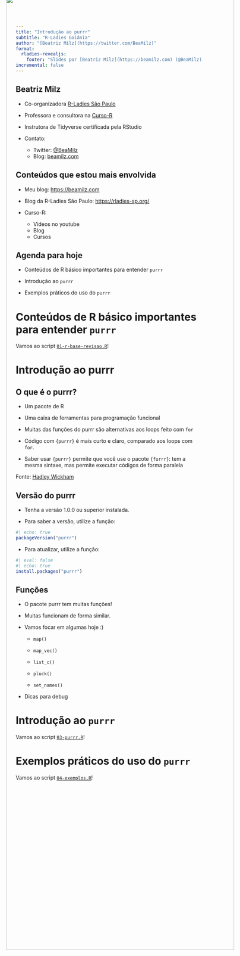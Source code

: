 ```yaml
---
title: "Introdução ao purrr"
subtitle: "R-Ladies Goiânia"
author: "[Beatriz Milz](https://twitter.com/BeaMilz)"
format: 
  rladies-revealjs:
    footer: "Slides por [Beatriz Milz](https://beamilz.com) (@BeaMilz), feito com [Quarto](https://quarto.org/docs/presentations/revealjs/index.html) e [Quarto R-Ladies Theme](https://github.com/beatrizmilz/quarto-rladies-theme#quarto-r-ladies-theme)."
incremental: false
---
```


## Beatriz Milz {.center .aboutmeslide}

-   Co-organizadora [R-Ladies São Paulo](https://rladies-sp.org)

-   Professora e consultora na [Curso-R](https://curso-r.com/)

-   Instrutora de Tidyverse certificada pela RStudio

-   Contato:

    -   Twitter: [\@BeaMilz](https://twitter.com/BeaMilz)
    -   Blog: [beamilz.com](https://beamilz.com)

<img src="img/octocat-1656339210373.png" style="right: -10px;height: 80%;top: -10px;position: absolute;"/>

## Conteúdos que estou mais envolvida

-   Meu blog: <https://beamilz.com>

-   Blog da R-Ladies São Paulo: <https://rladies-sp.org/>

-   Curso-R:

    -   Vídeos no youtube
    -   Blog
    -   Cursos

## Agenda para hoje

-   Conteúdos de R básico importantes para entender `purrr`

-   Introdução ao `purrr`

-   Exemplos práticos do uso do `purrr`

# Conteúdos de R básico importantes para entender `purrr`

Vamos ao script [`01-r-base-revisao.R`](https://beatrizmilz.github.io/2023-04-rladies-gyn-purrr/scripts/01-r-base-revisao.R)!

# Introdução ao purrr

## O que é o purrr?

-   Um pacote de R

-   Uma caixa de ferramentas para programação funcional

-   Muitas das funções do purrr são alternativas aos loops feito com `for`

-   Código com `{purrr}` é mais curto e claro, comparado aos loops com `for`.

-   Saber usar `{purrr}` permite que você use o pacote `{furrr}`: tem a mesma sintaxe, mas permite executar códigos de forma paralela

::: footer
Fonte: [Hadley Wickham](https://www.youtube.com/watch?v=EGAs7zuRutY)
:::

## Versão do purrr

-   Tenha a versão 1.0.0 ou superior instalada.

-   Para saber a versão, utilize a função:

```r
#| echo: true
packageVersion("purrr")
```

-   Para atualizar, utilize a função:

```r
#| eval: false
#| echo: true
install.packages("purrr")
```

## Funções

-   O pacote purrr tem muitas funções!

-   Muitas funcionam de forma similar.

-   Vamos focar em algumas hoje :)

    -   `map()`

    -   `map_vec()`

    -   `list_c()`

    -   `pluck()`

    -   `set_names()`

-   Dicas para debug

# Introdução ao `purrr`

Vamos ao script [`03-purrr.R`](https://beatrizmilz.github.io/2023-04-rladies-gyn-purrr/scripts/03-purrr.R)!

# Exemplos práticos do uso do `purrr`

Vamos ao script [`04-exemplos.R`](https://beatrizmilz.github.io/2023-04-rladies-gyn-purrr/scripts/04-exemplos.R)!
